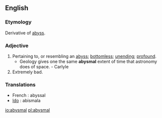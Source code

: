 ==English==
===Etymology===
Derivative of [[abyss]].

===Adjective===
{{en-adj-more}}
# Pertaining to, or resembling an [[abyss]]; [[bottomless]]; [[unending]]; [[profound]].
#* Geology gives one the same '''abysmal''' extent of time that astronomy does of space. - Carlyle
# Extremely bad.

===Translations===
* French : abyssal
* [[Ido]] : abismala

[[io:abysmal]]
[[pl:abysmal]]